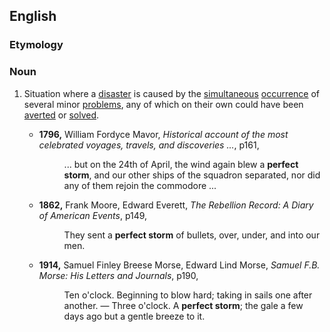 ==English==

===Etymology===
{{rfe}}

===Noun===
{{en-noun}}

# {{idiom}} Situation where a [[disaster]] is caused by the [[simultaneous]] [[occurrence]] of several minor [[problem]]s, any of which on their own could have been [[avert]]ed or [[solve]]d.
#* '''1796,''' William Fordyce Mavor, ''Historical account of the most celebrated voyages, travels, and discoveries ...'', p161,
#*:... but on the 24th of April, the wind again blew a '''perfect storm''', and our other ships of the squadron separated, nor did any of them rejoin the commodore ...
#* '''1862,''' Frank Moore, Edward Everett, ''The Rebellion Record: A Diary of American Events'', p149,
#*: They sent a '''perfect storm''' of bullets, over, under, and into our men.
#* '''1914,''' Samuel Finley Breese Morse, Edward Lind Morse, ''Samuel F.B. Morse: His Letters and Journals'', p190,
#*: Ten o'clock. Beginning to blow hard; taking in sails one after another. — Three o'clock. A '''perfect storm'''; the gale a few days ago but a gentle breeze to it.